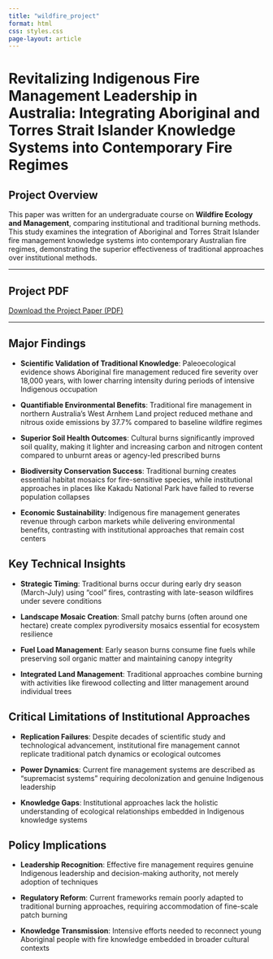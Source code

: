 ```yaml
---
title: "wildfire_project"
format: html
css: styles.css
page-layout: article
---
```


# Revitalizing Indigenous Fire Management Leadership in Australia: Integrating Aboriginal and Torres Strait Islander Knowledge Systems into Contemporary Fire Regimes

## Project Overview

This paper was written for an undergraduate course on **Wildfire Ecology and Management**, comparing institutional and traditional burning methods. This study examines the integration of Aboriginal and Torres Strait Islander fire management knowledge systems into contemporary Australian fire regimes, demonstrating the superior effectiveness of traditional approaches over institutional methods.

------------------------------------------------------------------------

## Project PDF

[Download the Project Paper (PDF)](files/Martinez_ES140_Final3.pdf){.project-download}

------------------------------------------------------------------------

## Major Findings

-   **Scientific Validation of Traditional Knowledge**: Paleoecological evidence shows Aboriginal fire management reduced fire severity over 18,000 years, with lower charring intensity during periods of intensive Indigenous occupation

-   **Quantifiable Environmental Benefits**: Traditional fire management in northern Australia's West Arnhem Land project reduced methane and nitrous oxide emissions by 37.7% compared to baseline wildfire regimes

-   **Superior Soil Health Outcomes**: Cultural burns significantly improved soil quality, making it lighter and increasing carbon and nitrogen content compared to unburnt areas or agency-led prescribed burns

-   **Biodiversity Conservation Success**: Traditional burning creates essential habitat mosaics for fire-sensitive species, while institutional approaches in places like Kakadu National Park have failed to reverse population collapses

-   **Economic Sustainability**: Indigenous fire management generates revenue through carbon markets while delivering environmental benefits, contrasting with institutional approaches that remain cost centers

## Key Technical Insights

-   **Strategic Timing**: Traditional burns occur during early dry season (March-July) using "cool" fires, contrasting with late-season wildfires under severe conditions

-   **Landscape Mosaic Creation**: Small patchy burns (often around one hectare) create complex pyrodiversity mosaics essential for ecosystem resilience

-   **Fuel Load Management**: Early season burns consume fine fuels while preserving soil organic matter and maintaining canopy integrity

-   **Integrated Land Management**: Traditional approaches combine burning with activities like firewood collecting and litter management around individual trees

## Critical Limitations of Institutional Approaches 

-   **Replication Failures**: Despite decades of scientific study and technological advancement, institutional fire management cannot replicate traditional patch dynamics or ecological outcomes

-   **Power Dynamics**: Current fire management systems are described as "supremacist systems" requiring decolonization and genuine Indigenous leadership

-   **Knowledge Gaps**: Institutional approaches lack the holistic understanding of ecological relationships embedded in Indigenous knowledge systems

## Policy Implications

-   **Leadership Recognition**: Effective fire management requires genuine Indigenous leadership and decision-making authority, not merely adoption of techniques

-   **Regulatory Reform**: Current frameworks remain poorly adapted to traditional burning approaches, requiring accommodation of fine-scale patch burning

-   **Knowledge Transmission**: Intensive efforts needed to reconnect young Aboriginal people with fire knowledge embedded in broader cultural contexts
